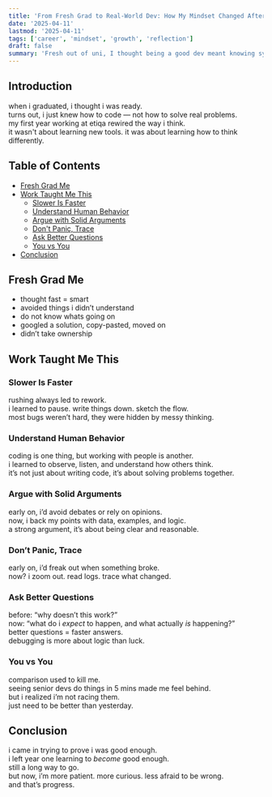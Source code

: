 ```yaml
---
title: 'From Fresh Grad to Real-World Dev: How My Mindset Changed After 1 Year at Etiqa'
date: '2025-04-11'
lastmod: '2025-04-11'
tags: ['career', 'mindset', 'growth', 'reflection']
draft: false
summary: 'Fresh out of uni, I thought being a good dev meant knowing syntax and shipping fast. A year in the real world changed that. Here’s how my thinking evolved — from rushing to reflecting.'
---
```


## Introduction

when i graduated, i thought i was ready.  
turns out, i just knew how to code — not how to solve real problems.  
my first year working at etiqa rewired the way i think.  
it wasn't about learning new tools. it was about learning how to think differently.

## Table of Contents

- [Fresh Grad Me](#fresh-grad-me)
- [Work Taught Me This](#work-taught-me-this)
  - [Slower Is Faster](#slower-is-faster)
  - [Understand Human Behavior](#understand-human-behavior)
  - [Argue with Solid Arguments](#argue-with-solid-arguments)
  - [Don't Panic, Trace](#dont-panic-trace)
  - [Ask Better Questions](#ask-better-questions)
  - [You vs You](#you-vs-you)
- [Conclusion](#conclusion)

## Fresh Grad Me

- thought fast = smart
- avoided things i didn’t understand
- do not know whats going on
- googled a solution, copy-pasted, moved on
- didn’t take ownership

## Work Taught Me This

### Slower Is Faster

rushing always led to rework.  
i learned to pause. write things down. sketch the flow.  
most bugs weren’t hard, they were hidden by messy thinking.

### Understand Human Behavior

coding is one thing, but working with people is another.  
i learned to observe, listen, and understand how others think.  
it’s not just about writing code, it’s about solving problems together.

### Argue with Solid Arguments

early on, i’d avoid debates or rely on opinions.  
now, i back my points with data, examples, and logic.  
a strong argument, it’s about being clear and reasonable.

### Don’t Panic, Trace

early on, i’d freak out when something broke.  
now? i zoom out. read logs. trace what changed.

### Ask Better Questions

before: “why doesn’t this work?”  
now: “what do i _expect_ to happen, and what actually _is_ happening?”  
better questions = faster answers.  
debugging is more about logic than luck.

### You vs You

comparison used to kill me.  
seeing senior devs do things in 5 mins made me feel behind.  
but i realized i’m not racing them.  
just need to be better than yesterday.

## Conclusion

i came in trying to prove i was good enough.  
i left year one learning to _become_ good enough.  
still a long way to go.  
but now, i’m more patient. more curious. less afraid to be wrong.  
and that’s progress.
